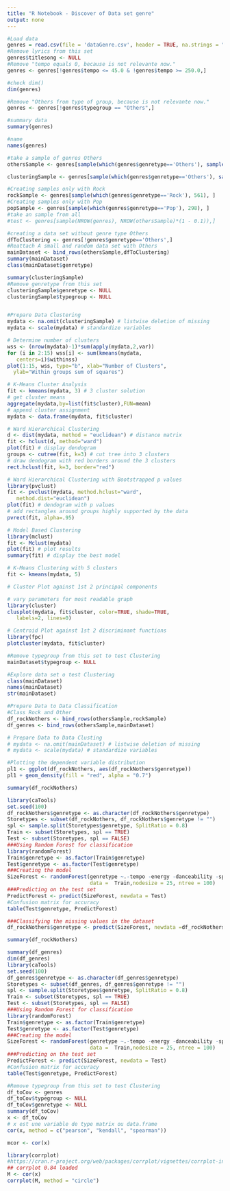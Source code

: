 ```yaml
---
title: "R Notebook - Discover of Data set genre"
output: none
---
```


```r
#Load data
genres = read.csv(file = 'dataGenre.csv', header = TRUE, na.strings = "?")
#Remove lyrics from this set
genres$titlesong <- NULL
#Remove "tempo equals 0, because is not relevante now."
genres <- genres[!genres$tempo <= 45.0 & !genres$tempo >= 250.0,]

```



```r

#check dim()
dim(genres)

#Remove "Others from type of group, because is not relevante now."
genres <- genres[!genres$typegroup == "Others",]

#summary data
summary(genres)

#name
names(genres)


```


```r
#take a sample of genres Others
othersSample <- genres[sample(which(genres$genretype=='Others'), sample(500:800, 1) ), ]

clusteringSample <- genres[sample(which(genres$genretype=='Others'), sample(1000:2000, 1) ), ]

#Creating samples only with Rock
rockSample <- genres[sample(which(genres$genretype=='Rock'), 561), ]
#Creating samples only with Pop
popSample <- genres[sample(which(genres$genretype=='Pop'), 298), ]
#take an sample from all
#test <- genres[sample(NROW(genres), NROW(othersSample)*(1 - 0.1)),] 

#creating a data set without genre type Others
dfToClustering <- genres[!genres$genretype=='Others',]
#Reattach A small and random data set with Others
mainDataset <- bind_rows(othersSample,dfToClustering)
summary(mainDataset)
class(mainDataset$genretype)

```
```r
summary(clusteringSample)
#Remove genretype from this set
clusteringSample$genretype <- NULL
clusteringSample$typegroup <- NULL


#Prepare Data Clustering
mydata <- na.omit(clusteringSample) # listwise deletion of missing
mydata <- scale(mydata) # standardize variables

# Determine number of clusters
wss <- (nrow(mydata)-1)*sum(apply(mydata,2,var))
for (i in 2:15) wss[i] <- sum(kmeans(mydata, 
   centers=i)$withinss)
plot(1:15, wss, type="b", xlab="Number of Clusters",
  ylab="Within groups sum of squares")

# K-Means Cluster Analysis
fit <- kmeans(mydata, 3) # 3 cluster solution
# get cluster means 
aggregate(mydata,by=list(fit$cluster),FUN=mean)
# append cluster assignment
mydata <- data.frame(mydata, fit$cluster)

# Ward Hierarchical Clustering
d <- dist(mydata, method = "euclidean") # distance matrix
fit <- hclust(d, method="ward") 
plot(fit) # display dendogram
groups <- cutree(fit, k=3) # cut tree into 3 clusters
# draw dendogram with red borders around the 3 clusters 
rect.hclust(fit, k=3, border="red")

# Ward Hierarchical Clustering with Bootstrapped p values
library(pvclust)
fit <- pvclust(mydata, method.hclust="ward",
   method.dist="euclidean")
plot(fit) # dendogram with p values
# add rectangles around groups highly supported by the data
pvrect(fit, alpha=.95)

```

```r
# Model Based Clustering
library(mclust)
fit <- Mclust(mydata)
plot(fit) # plot results 
summary(fit) # display the best model
```

```r
# K-Means Clustering with 5 clusters
fit <- kmeans(mydata, 5)

# Cluster Plot against 1st 2 principal components

# vary parameters for most readable graph
library(cluster) 
clusplot(mydata, fit$cluster, color=TRUE, shade=TRUE, 
   labels=2, lines=0)

# Centroid Plot against 1st 2 discriminant functions
library(fpc)
plotcluster(mydata, fit$cluster)
```


```r
#Remove typegroup from this set to test Clustering
mainDataset$typegroup <- NULL

#Explore data set o test Clustering
class(mainDataset)
names(mainDataset)
str(mainDataset)
```


```r
#Prepare Data to Data Classification
#Class Rock and Other
df_rockNothers <- bind_rows(othersSample,rockSample)
df_genres <- bind_rows(othersSample,mainDataset)
```

```r
# Prepare Data to Data Clusting
# mydata <- na.omit(mainDataset) # listwise deletion of missing
# mydata <- scale(mydata) # standardize variables
```

```r
#Plotting the dependent variable distribution
pl1 <- ggplot(df_rockNothers, aes(df_rockNothers$genretype))
pl1 + geom_density(fill = "red", alpha = "0.7")
```

```r
summary(df_rockNothers)

```

```r
library(caTools)
set.seed(100)
df_rockNothers$genretype <- as.character(df_rockNothers$genretype)
Storetypes <- subset(df_rockNothers, df_rockNothers$genretype != "")
spl <- sample.split(Storetypes$genretype, SplitRatio = 0.8)
Train <- subset(Storetypes, spl == TRUE)
Test <- subset(Storetypes, spl == FALSE)
###Using Random Forest for classification
library(randomForest)
Train$genretype <- as.factor(Train$genretype)
Test$genretype <- as.factor(Test$genretype)
###Creating the model
SizeForest <- randomForest(genretype ~.-tempo -energy -danceability -speechiness -accoustiness -loudness -duration -valence -instrumentalness,
                           data =  Train,nodesize = 25, ntree = 100)  
###Predicting on the test set
PredictForest <- predict(SizeForest, newdata = Test)
#Confusion matrix for accuracy
table(Test$genretype, PredictForest)
```

```r
###Classifying the missing values in the dataset
df_rockNothers$genretype <- predict(SizeForest, newdata =df_rockNothers)

summary(df_rockNothers)
```

```r
summary(df_genres)
dim(df_genres)
library(caTools)
set.seed(100)
df_genres$genretype <- as.character(df_genres$genretype)
Storetypes <- subset(df_genres, df_genres$genretype != "")
spl <- sample.split(Storetypes$genretype, SplitRatio = 0.8)
Train <- subset(Storetypes, spl == TRUE)
Test <- subset(Storetypes, spl == FALSE)
###Using Random Forest for classification
library(randomForest)
Train$genretype <- as.factor(Train$genretype)
Test$genretype <- as.factor(Test$genretype)
###Creating the model
SizeForest <- randomForest(genretype ~.-tempo -energy -danceability -speechiness -accoustiness -loudness -duration -valence -instrumentalness,
                           data =  Train,nodesize = 25, ntree = 100)  
###Predicting on the test set
PredictForest <- predict(SizeForest, newdata = Test)
#Confusion matrix for accuracy
table(Test$genretype, PredictForest)
```

```r
#Remove typegroup from this set to test Clustering
df_toCov <- genres
df_toCov$typegroup <- NULL
df_toCov$genretype <- NULL
summary(df_toCov)
x <- df_toCov
# x est une variable de type matrix ou data.frame
cor(x, method = c("pearson", "kendall", "spearman"))

mcor <- cor(x)

library(corrplot)
#https://cran.r-project.org/web/packages/corrplot/vignettes/corrplot-intro.html
## corrplot 0.84 loaded
M <- cor(x)
corrplot(M, method = "circle")

```

